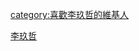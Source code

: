 {{Userbox
  |border-c = #000000
  |border-s = 1
  |id-c     = #FFFFFF
  |id-s     = 12
  |id-fc    = #000000
  |info-c   = #87cefa
  |info-s   = 8
  |info-fc  = #FFFF
  |id       = [[File:2ndSRFTaipei NickyLee.jpg|45px]]
  |info     = 這用戶是'''[[李玖哲]]'''歌迷。
}}<includeonly>[[category:喜歡李玖哲的維基人]]</includeonly><noinclude>
[[Category:藝人用戶框模板|李玖哲]]

</noinclude>
